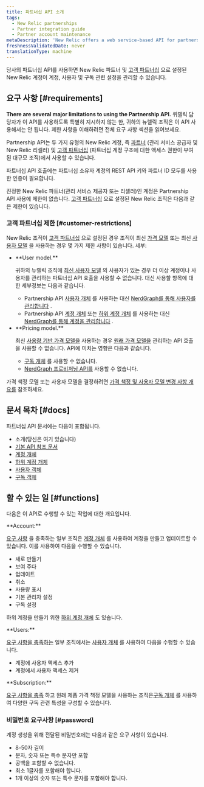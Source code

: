 ```yaml
---
title: 파트너십 API 소개
tags:
  - New Relic partnerships
  - Partner integration guide
  - Partner account maintenance
metaDescription: 'New Relic offers a web service-based API for partners to create, edit, upgrade, downgrade, and cancel New Relic accounts on behalf of their customers.'
freshnessValidatedDate: never
translationType: machine
---
```


당사의 파트너십 API를 사용하면 New Relic 파트너 및 [고객 파트너십](/docs/new-relic-partnerships/partner-integration-guide/partner-account-maintenance/partnership-accounts-users-subscriptions/#partnerships) 으로 설정된 New Relic 계정이 계정, 사용자 및 구독 관련 설정을 관리할 수 있습니다.

## 요구 사항 [#requirements]

<DNT>**There are several major limitations to using the Partnership API.**</DNT> 퀴렐릭 담당자가 이 API를 사용하도록 특별히 지시하지 않는 한, 귀하의 뉴렐릭 조직은 이 API 사용해서는 안 됩니다. 제한 사항을 이해하려면 전체 요구 사항 섹션을 읽어보세요.

Partnership API는 두 가지 유형의 New Relic 계정, 즉 [파트너](/docs/new-relic-partnerships/partner-integration-guide/partner-account-maintenance/partnership-accounts-users-subscriptions/#partnerships) (관리 서비스 공급자 및 New Relic 리셀러) 및 [고객 파트너십](/docs/new-relic-partnerships/partner-integration-guide/partner-account-maintenance/partnership-accounts-users-subscriptions/#partnerships) (파트너십 계정 구조에 대한 액세스 권한이 부여된 대규모 조직)에서 사용할 수 있습니다.

파트너십 API 호출에는 파트너십 소유자 계정의 REST API 키와 파트너 ID 모두를 사용한 인증이 필요합니다.

진정한 New Relic 파트너(관리 서비스 제공자 또는 리셀러)인 계정은 Partnership API 사용에 제한이 없습니다. [고객 파트너십](/docs/new-relic-partnerships/partner-integration-guide/partner-account-maintenance/partnership-accounts-users-subscriptions/#partnerships) 으로 설정된 New Relic 조직은 다음과 같은 제한이 있습니다.

### 고객 파트너십 제한 [#customer-restrictions]

New Relic 조직이 [고객 파트너십](/docs/new-relic-partnerships/partner-integration-guide/partner-account-maintenance/partnership-accounts-users-subscriptions/#partnerships) 으로 설정된 경우 조직이 최신 [가격 모델](/docs/accounts/original-accounts-billing/original-product-based-pricing/overview-changes-pricing-user-model/#pricing-plans) 또는 최신 [사용자 모델](/docs/accounts/original-accounts-billing/original-product-based-pricing/overview-user-models) 을 사용하는 경우 몇 가지 제한 사항이 있습니다. 세부:

* <DNT>
    **User model.**
  </DNT>

  귀하의 뉴렐릭 조직에 [최신 사용자 모델](/docs/accounts/original-accounts-billing/original-product-based-pricing/overview-user-models) 의 사용자가 있는 경우 더 이상 계정이나 사용자를 관리하는 파트너십 API 호출을 사용할 수 없습니다. 대신 사용할 항목에 대한 세부정보는 다음과 같습니다.

  * Partnership API [사용자 개체](/docs/new-relic-partnerships/partnerships/partner-api/partnership-api-user-object) 를 사용하는 대신 [NerdGraph를 통해 사용자를 관리합니다](/docs/apis/nerdgraph/examples/nerdgraph-manage-users) .
  * Partnership API [계정 개체](/docs/new-relic-partnerships/partnerships/partner-api/partnership-api-account-object) 또는 [하위 계정 개체](/docs/new-relic-partnerships/partnerships/partner-api/partnership-api-sub-account-object) 를 사용하는 대신 [NerdGraph를 통해 계정을 관리합니다](/docs/apis/nerdgraph/examples/manage-accounts-nerdgraph) .

* <DNT>
    **Pricing model.**
  </DNT>

  최신 [사용량 기반 가격 모델을](/docs/accounts/original-accounts-billing/original-product-based-pricing/overview-changes-pricing-user-model/#pricing-plans) 사용하는 경우 [원래 가격 모델을](/docs/accounts/original-accounts-billing/original-product-based-pricing/overview-changes-pricing-user-model/#pricing-plans) 관리하는 API 호출을 사용할 수 없습니다. API에 미치는 영향은 다음과 같습니다.

  * [구독 개체](/docs/new-relic-partnerships/partnerships/partner-api/partnership-api-subscription-object/) 를 사용할 수 없습니다.
  * [NerdGraph 프로비저닝 API를](/docs/apis/nerdgraph/tutorials/provisions-your-subscriptions-nerdgraph/) 사용할 수 없습니다.

가격 책정 모델 또는 사용자 모델을 결정하려면 [가격 책정 및 사용자 모델 변경 사항 개요를](/docs/accounts/original-accounts-billing/original-product-based-pricing/overview-changes-pricing-user-model) 참조하세요.

## 문서 목차 [#docs]

파트너십 API 문서에는 다음이 포함됩니다.

* 소개(당신은 여기 있습니다)
* [기본 API 참조 문서](/docs/new-relic-partnerships/partnerships/partner-api/partner-api-reference)
* [계정 개체](/docs/new-relic-partnerships/partnerships/partner-api/partnership-api-account-object)
* [하위 계정 개체](/docs/new-relic-partnerships/partnerships/partner-api/partnership-api-sub-account-object)
* [사용자 객체](/docs/new-relic-partnerships/partnerships/partner-api/partnership-api-user-object)
* [구독 객체](/docs/new-relic-partnerships/partnerships/partner-api/partnership-api-subscription-object)

## 할 수 있는 일 [#functions]

다음은 이 API로 수행할 수 있는 작업에 대한 개요입니다.

<DNT>
  **Account:**
</DNT>

[요구 사항](#requirements) 을 충족하는 일부 조직은 [계정 개체](/docs/new-relic-partnerships/partnerships/partner-api/partnership-api-account-object/) 를 사용하여 계정을 만들고 업데이트할 수 있습니다. 이를 사용하여 다음을 수행할 수 있습니다.

* 새로 만들기
* 보여 주다
* 업데이트
* 취소
* 사용량 표시
* 기본 관리자 설정
* 구독 설정

하위 계정을 만들기 위한 [하위 계정 개체](/docs/new-relic-partnerships/partnerships/partner-api/partnership-api-sub-account-object) 도 있습니다.

<DNT>
  **Users:**
</DNT>

[요구 사항을 충족하는](#customer-restrictions) 일부 조직에서는 [사용자 개체](/docs/new-relic-partnerships/partnerships/partner-api/partnership-api-user-object) 를 사용하여 다음을 수행할 수 있습니다.

* 계정에 사용자 액세스 추가
* 계정에서 사용자 액세스 제거

<DNT>
  **Subscription:**
</DNT>

[요구 사항을 충족](#customer-restrictions) 하고 원래 제품 가격 책정 모델을 사용하는 조직은[구독 개체](/docs/new-relic-partnerships/partnerships/partner-api/partnership-api-subscription-object) 를 사용하여 다양한 구독 관련 특성을 구성할 수 있습니다.

### 비밀번호 요구사항 [#password]

계정 생성을 위해 전달된 비밀번호에는 다음과 같은 요구 사항이 있습니다.

* 8-50자 길이
* 문자, 숫자 또는 특수 문자만 포함
* 공백을 포함할 수 없습니다.
* 최소 1글자를 포함해야 합니다.
* 1개 이상의 숫자 또는 특수 문자를 포함해야 합니다.
